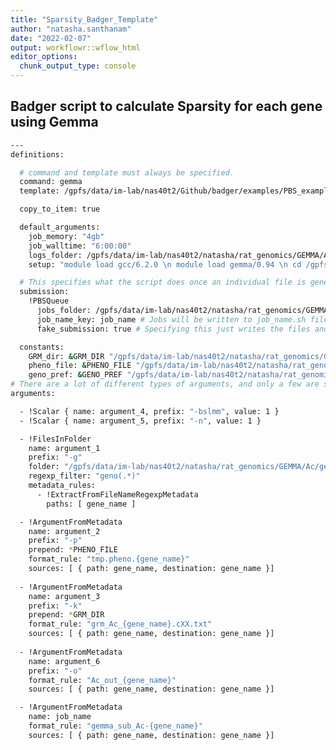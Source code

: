 ```yaml
---
title: "Sparsity_Badger_Template"
author: "natasha.santhanam"
date: "2022-02-07"
output: workflowr::wflow_html
editor_options:
  chunk_output_type: console
---
```


## Badger script to calculate Sparsity for each gene using Gemma 

```bash
---
definitions:

  # command and template must always be specified.
  command: gemma
  template: /gpfs/data/im-lab/nas40t2/Github/badger/examples/PBS_example_template.jinja

  copy_to_item: true

  default_arguments:
    job_memory: "4gb"
    job_walltime: "6:00:00"
    logs_folder: /gpfs/data/im-lab/nas40t2/natasha/rat_genomics/GEMMA/Ac/logs
    setup: "module load gcc/6.2.0 \n module load gemma/0.94 \n cd /gpfs/data/im-lab/nas40t2/natasha/rat_genomics/GEMMA/Ac "

  # This specifies what the script does once an individual file is generated.
  submission:
    !PBSQueue
      jobs_folder: /gpfs/data/im-lab/nas40t2/natasha/rat_genomics/GEMMA/Ac/jobs
      job_name_key: job_name # Jobs will be written to job_name.sh files with the generated job_name argument filled in.
      fake_submission: true # Specifying this just writes the files and does not run a submission command.

  constants:
    GRM_dir: &GRM_DIR "/gpfs/data/im-lab/nas40t2/natasha/rat_genomics/GEMMA/Ac/GRMs/"
    pheno_file: &PHENO_FILE "/gpfs/data/im-lab/nas40t2/natasha/rat_genomics/GEMMA/Ac/phenotype_files/"
    geno_pref: &GENO_PREF "/gpfs/data/im-lab/nas40t2/natasha/rat_genomics/GEMMA/Ac/genotype_files/"
# There are a lot of different types of arguments, and only a few are shown here.
arguments:

  - !Scalar { name: argument_4, prefix: "-bslmm", value: 1 }
  - !Scalar { name: argument_5, prefix: "-n", value: 1 }

  - !FilesInFolder
    name: argument_1
    prefix: "-g"
    folder: "/gpfs/data/im-lab/nas40t2/natasha/rat_genomics/GEMMA/Ac/genotype_files"
    regexp_filter: "geno(.*)"
    metadata_rules:
      - !ExtractFromFileNameRegexpMetadata
        paths: [ gene_name ]

  - !ArgumentFromMetadata
    name: argument_2
    prefix: "-p"
    prepend: *PHENO_FILE
    format_rule: "tmp.pheno.{gene_name}"
    sources: [ { path: gene_name, destination: gene_name }]
    
  - !ArgumentFromMetadata
    name: argument_3
    prefix: "-k"
    prepend: *GRM_DIR
    format_rule: "grm_Ac_{gene_name}.cXX.txt"
    sources: [ { path: gene_name, destination: gene_name }]
  
  - !ArgumentFromMetadata
    name: argument_6
    prefix: "-o"
    format_rule: "Ac_out_{gene_name}"
    sources: [ { path: gene_name, destination: gene_name }]

  - !ArgumentFromMetadata
    name: job_name
    format_rule: "gemma_sub_Ac-{gene_name}"
    sources: [ { path: gene_name, destination: gene_name }]
              
```

